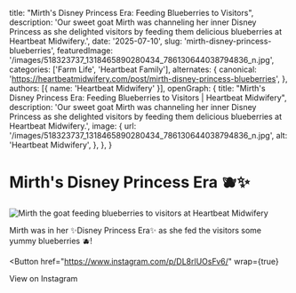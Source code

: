 
  title: "Mirth's Disney Princess Era: Feeding Blueberries to Visitors",
  description: 'Our sweet goat Mirth was channeling her inner Disney Princess as she delighted visitors by feeding them delicious blueberries at Heartbeat Midwifery.',
  date: '2025-07-10',
  slug: 'mirth-disney-princess-blueberries',
  featuredImage: '/images/518323737_1318465890280434_786130644038794836_n.jpg',
  categories: ['Farm Life', 'Heartbeat Family'],
  alternates: {
    canonical: 'https://heartbeatmidwifery.com/post/mirth-disney-princess-blueberries',
  },
  authors: [{ name: 'Heartbeat Midwifery' }],
  openGraph: {
    title: "Mirth's Disney Princess Era: Feeding Blueberries to Visitors | Heartbeat Midwifery",
    description: 'Our sweet goat Mirth was channeling her inner Disney Princess as she delighted visitors by feeding them delicious blueberries at Heartbeat Midwifery.',
    image: {
      url: '/images/518323737_1318465890280434_786130644038794836_n.jpg',
      alt: 'Heartbeat Midwifery',
    },
  },
}

# Mirth's Disney Princess Era 🫐✨

<Image
  src="/images/518323737_1318465890280434_786130644038794836_n.jpg"
  size="large"
  wrap={true}
  alt="Mirth the goat feeding blueberries to visitors at Heartbeat Midwifery"
/>

Mirth was in her ✨Disney Princess Era✨ as she fed the visitors some yummy blueberries 🫐!

<Button
  href="https://www.instagram.com/p/DL8rlUOsFv6/"
  wrap={true}
>
  View on Instagram
</Button>
